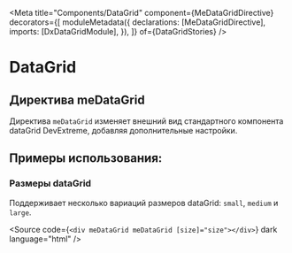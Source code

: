 
<Meta
  title="Components/DataGrid"
  component={MeDataGridDirective}
  decorators={[
    moduleMetadata({
      declarations: [MeDataGridDirective],
      imports: [DxDataGridModule],
    }),
  ]}
  of={DataGridStories}
/>

# DataGrid

## Директива meDataGrid

Директива `meDataGrid` изменяет внешний вид стандартного компонента dataGrid DevExtreme, добавляя дополнительные настройки.

<Story name="Default" of={DataGridStories.DataGrid} />
<Controls of={DataGridStories.DataGrid} />
<Source of={DataGridStories.DataGrid} dark />

## Примеры использования:

### Размеры dataGrid

Поддерживает несколько вариаций размеров dataGrid: `small`, `medium` и `large`.

<Source
  code={`<div meDataGrid meDataGrid [size]="size"></div>`}
  dark
  language="html"
/>
